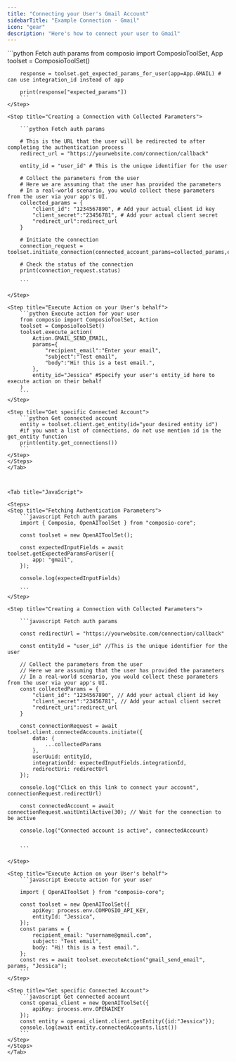 ```yaml
---
title: "Connecting your User's Gmail Account"
sidebarTitle: "Example Connection - Gmail"
icon: "gear"
description: "Here's how to connect your user to Gmail"
---
```


<Tabs>
    <Tab title="Python">
    <Steps>
    <Step title="Fetching Authentication Parameters">
        ```python Fetch auth params 
        from composio import ComposioToolSet, App
        toolset = ComposioToolSet()

        response = toolset.get_expected_params_for_user(app=App.GMAIL) # can use integration_id instead of app

        print(response["expected_params"])
        ```
    </Step>

    <Step title="Creating a Connection with Collected Parameters">

        ```python Fetch auth params 

        # This is the URL that the user will be redirected to after completing the authentication process
        redirect_url = "https://yourwebsite.com/connection/callback"

        entity_id = "user_id" # This is the unique identifier for the user

        # Collect the parameters from the user
        # Here we are assuming that the user has provided the parameters
        # In a real-world scenario, you would collect these parameters from the user via your app's UI.
        collected_params = {
            "client_id": "1234567890", # Add your actual client id key
            "client_secret":"23456781", # Add your actual client secret
            "redirect_url":redirect_url 
        }

        # Initiate the connection
        connection_request = toolset.initiate_connection(connected_account_params=collected_params,entity_id=entity_id,app=App.GMAIL,redirect_url=redirect_url)

        # Check the status of the connection
        print(connection_request.status)

        ```

    </Step>

    <Step title="Execute Action on your User's behalf">
        ```python Execute action for your user
        from composio import ComposioToolSet, Action
        toolset = ComposioToolSet()
        toolset.execute_action(
            Action.GMAIL_SEND_EMAIL,
            params={
                "recipient_email":"Enter your email",
                "subject":"Test email",
                "body":"Hi! this is a test email.",
            },
            entity_id="Jessica" #Specify your user's entity_id here to execute action on their behalf
        )
        ```
    </Step>

    <Step title="Get specific Connected Account">
        ```python Get connected account
        entity = toolset.client.get_entity(id="your desired entity id")
        #if you want a list of connections, do not use mention id in the get_entity function
        print(entity.get_connections())
        ```
    </Step>
    </Steps>
    </Tab>



    <Tab title="JavaScript">

    <Steps>
    <Step title="Fetching Authentication Parameters">
        ```javascript Fetch auth params 
        import { Composio, OpenAIToolSet } from "composio-core";

        const toolset = new OpenAIToolSet();

        const expectedInputFields = await toolset.getExpectedParamsForUser({
            app: "gmail",
        });

        console.log(expectedInputFields)

        ```
    </Step>

    <Step title="Creating a Connection with Collected Parameters">

        ```javascript Fetch auth params 

        const redirectUrl = "https://yourwebsite.com/connection/callback"

        const entityId = "user_id" //This is the unique identifier for the user

        // Collect the parameters from the user
        // Here we are assuming that the user has provided the parameters
        // In a real-world scenario, you would collect these parameters from the user via your app's UI.
        const collectedParams = {
            "client_id": "1234567890", // Add your actual client id key
            "client_secret":"23456781", // Add your actual client secret
            "redirect_uri":redirect_url 
        }

        const connectionRequest = await toolset.client.connectedAccounts.initiate({
            data: {
                ...collectedParams
            },
            userUuid: entityId,
            integrationId: expectedInputFields.integrationId, 
            redirectUri: redirectUrl
        });

        console.log("Click on this link to connect your account", connectionRequest.redirectUrl)

        const connectedAccount = await connectionRequest.waitUntilActive(30); // Wait for the connection to be active

        console.log("Connected account is active", connectedAccount)


        ```

    </Step>

    <Step title="Execute Action on your User's behalf">
        ```javascript Execute action for your user

        import { OpenAIToolSet } from "composio-core";

        const toolset = new OpenAIToolSet({
            apiKey: process.env.COMPOSIO_API_KEY,
            entityId: "Jessica",
        });
        const params = {
            recipient_email: "username@gmail.com",
            subject: "Test email",
            body: "Hi! this is a test email.",
        };
        const res = await toolset.executeAction("gmail_send_email", params, "Jessica");
        ```
    </Step>

    <Step title="Get specific Connected Account">
        ```javascript Get connected account
        const openai_client = new OpenAIToolSet({
            apiKey: process.env.OPENAIKEY
        });
        const entity = openai_client.client.getEntity({id:"Jessica"});
        console.log(await entity.connectedAccounts.list())
        ```
    </Step>
    </Steps>
    </Tab>
</Tabs>